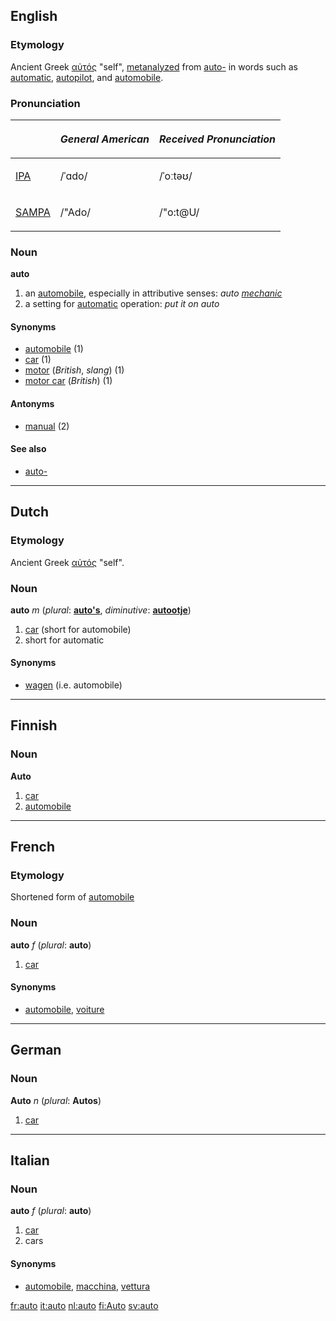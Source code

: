 ==English==
===Etymology===
Ancient Greek [[αὐτός]] "self", [[metanalyze]]d from [[auto-]] in words such as [[automatic]], [[autopilot]], and [[automobile]].

===Pronunciation===
{| border=1 cellpadding=5
! !! ''General American'' !! ''Received Pronunciation''
|-
| [[w:IPA|IPA]] || /ˈɑdo/ || /ˈoːtəʊ/
|-
| [[w:SAMPA|SAMPA]] || /"Ado/ || /"o:t@U/
|}

===Noun===
'''auto'''
# an [[automobile]], especially in attributive senses: ''auto [[mechanic]]''
# a setting for [[automatic]] operation:  ''put it on auto''

====Synonyms====
*[[automobile#English|automobile]] (1)
*[[car]] (1)
*[[motor]] (''British'', ''slang'') (1)
*[[motor car]] (''British'') (1)

====Antonyms====
*[[manual]] (2)

====See also====
*[[auto-]]

----
==Dutch==
===Etymology===
Ancient Greek [[αὐτός]] "self".

===Noun===
'''auto''' ''m'' (''plural'': '''[[auto's]]''', ''diminutive'': '''[[autootje]]''')

# [[car]] (short for automobile)
# short for automatic

====Synonyms====
*[[wagen]] (i.e. automobile)


----
==Finnish==
===Noun===
'''Auto'''
# [[car]]
# [[automobile]]

----


==French==
===Etymology===
Shortened form of [[automobile]]

===Noun===
'''auto''' ''f'' (''plural'': '''auto''')

# [[car]]

====Synonyms====
*[[automobile#French|automobile]], [[voiture]]

----
==German==
===Noun===
'''Auto''' ''n'' (''plural'': '''Autos''')

# [[car]]

----
==Italian==
===Noun===
'''auto''' ''f'' (''plural'': '''auto''')

# [[car]]
# cars

====Synonyms====
*[[automobile#Italian|automobile]], [[macchina]], [[vettura]]

[[fr:auto]]
[[it:auto]]
[[nl:auto]]
[[fi:Auto]]
[[sv:auto]]